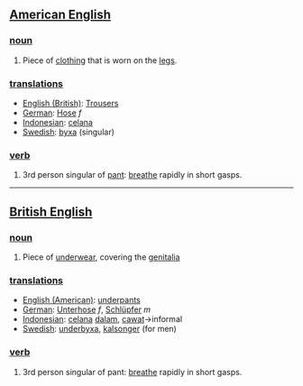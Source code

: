 ==[[American English]]==

===[[noun]]===
#Piece of [[clothing]] that is worn on the [[legs]].

===[[translation]]s===
*[[English (British)]]: [[Trousers]]
*[[German]]: [[Hose]] ''f''
*[[Indonesian]]: [[celana]]
*[[Swedish]]: [[byxa]] (singular)

===[[verb]]===
#3rd person singular of [[pant]]: [[breathe]] rapidly in short gasps.

----

==[[British English]]==

===[[noun]]===
#Piece of [[underwear]], covering the [[genitalia]]

===[[translation]]s===
*[[English (American)]]: [[underpants]]
*[[German]]: [[Unterhose]] ''f'', [[Schlüpfer]] ''m''
*[[Indonesian]]: [[celana]] [[dalam]], [[cawat]]→informal
*[[Swedish]]: [[underbyxa]], [[kalsonger]] (for men)

===[[verb]]===
#3rd person singular of pant: [[breathe]] rapidly in short gasps.